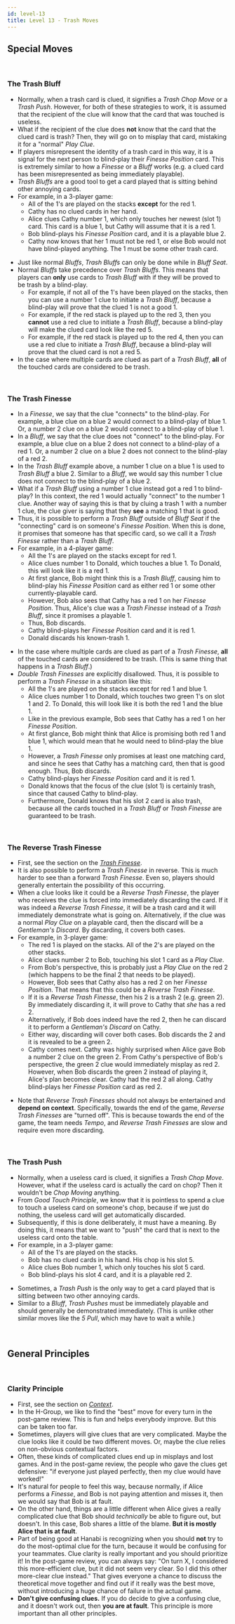 ```yaml
---
id: level-13
title: Level 13 - Trash Moves
---
```



## Special Moves

<br />

### The Trash Bluff

- Normally, when a trash card is clued, it signifies a _Trash Chop Move_ or a _Trash Push_. However, for both of these strategies to work, it is assumed that the recipient of the clue will know that the card that was touched is useless.
- What if the recipient of the clue does **not** know that the card that the clued card is trash? Then, they will go on to misplay that card, mistaking it for a "normal" _Play Clue_.
- If players misrepresent the identity of a trash card in this way, it is a signal for the next person to blind-play their _Finesse Position_ card. This is extremely similar to how a _Finesse_ or a _Bluff_ works (e.g. a clued card has been misrepresented as being immediately playable).
- _Trash Bluffs_ are a good tool to get a card played that is sitting behind other annoying cards.
- For example, in a 3-player game:
  - All of the 1's are played on the stacks **except** for the red 1.
  - Cathy has no clued cards in her hand.
  - Alice clues Cathy number 1, which only touches her newest (slot 1) card. This card is a blue 1, but Cathy will assume that it is a red 1.
  - Bob blind-plays his _Finesse Position_ card, and it is a playable blue 2.
  - Cathy now knows that her 1 must not be red 1, or else Bob would not have blind-played anything. The 1 must be some other trash card.

<TrashBluff />

- Just like normal _Bluffs_, _Trash Bluffs_ can only be done while in _Bluff Seat_.
- Normal _Bluffs_ take precedence over _Trash Bluffs_. This means that players can **only** use cards to _Trash Bluff_ with if they will be proved to be trash by a blind-play.
  - For example, if not all of the 1's have been played on the stacks, then you can use a number 1 clue to initiate a _Trash Bluff_, because a blind-play will prove that the clued 1 is not a good 1.
  - For example, if the red stack is played up to the red 3, then you **cannot** use a red clue to initiate a _Trash Bluff_, because a blind-play will make the clued card look like the red 5.
  - For example, if the red stack is played up to the red 4, then you can use a red clue to initiate a _Trash Bluff_, because a blind-play will prove that the clued card is not a red 5.
- In the case where multiple cards are clued as part of a _Trash Bluff_, **all** of the touched cards are considered to be trash.

<br />

### The Trash Finesse

- In a _Finesse_, we say that the clue "connects" to the blind-play. For example, a blue clue on a blue 2 would connect to a blind-play of blue 1. Or, a number 2 clue on a blue 2 would connect to a blind-play of blue 1.
- In a _Bluff_, we say that the clue does not "connect" to the blind-play. For example, a blue clue on a blue 2 does not connect to a blind-play of a red 1. Or, a number 2 clue on a blue 2 does not connect to the blind-play of a red 2.
- In the _Trash Bluff_ example above, a number 1 clue on a blue 1 is used to _Trash Bluff_ a blue 2. Similar to a _Bluff_, we would say this number 1 clue does not connect to the blind-play of a blue 2.
- What if a _Trash Bluff_ using a number 1 clue instead got a red 1 to blind-play? In this context, the red 1 would actually "connect" to the number 1 clue. Another way of saying this is that by cluing a trash 1 with a number 1 clue, the clue giver is saying that they **see** a matching 1 that is good.
- Thus, it is possible to perform a _Trash Bluff_ outside of _Bluff Seat_ if the "connecting" card is on someone's _Finesse Position_. When this is done, it promises that someone has that specific card, so we call it a _Trash Finesse_ rather than a _Trash Bluff_.
- For example, in a 4-player game:
  - All the 1's are played on the stacks except for red 1.
  - Alice clues number 1 to Donald, which touches a blue 1. To Donald, this will look like it is a red 1.
  - At first glance, Bob might think this is a _Trash Bluff_, causing him to blind-play his _Finesse Position_ card as either red 1 or some other currently-playable card.
  - However, Bob also sees that Cathy has a red 1 on her _Finesse Position_. Thus, Alice's clue was a _Trash Finesse_ instead of a _Trash Bluff_, since it promises a playable 1.
  - Thus, Bob discards.
  - Cathy blind-plays her _Finesse Position_ card and it is red 1.
  - Donald discards his known-trash 1.

<TrashFinesse />

- In the case where multiple cards are clued as part of a _Trash Finesse_, **all** of the touched cards are considered to be trash. (This is same thing that happens in a _Trash Bluff_.)
- _Double Trash Finesses_ are explicitly disallowed. Thus, it is possible to perform a _Trash Finesse_ in a situation like this:
  - All the 1's are played on the stacks except for red 1 and blue 1.
  - Alice clues number 1 to Donald, which touches two green 1's on slot 1 and 2. To Donald, this will look like it is both the red 1 and the blue 1.
  - Like in the previous example, Bob sees that Cathy has a red 1 on her _Finesse Position_.
  - At first glance, Bob might think that Alice is promising both red 1 and blue 1, which would mean that he would need to blind-play the blue 1.
  - However, a _Trash Finesse_ only promises at least one matching card, and since he sees that Cathy has a matching card, then that is good enough. Thus, Bob discards.
  - Cathy blind-plays her _Finesse Position_ card and it is red 1.
  - Donald knows that the focus of the clue (slot 1) is certainly trash, since that caused Cathy to blind-play.
  - Furthermore, Donald knows that his slot 2 card is also trash, because all the cards touched in a _Trash Bluff_ or _Trash Finesse_ are guaranteed to be trash.

<TrashFinesseTwoCards />

<br />

### The Reverse Trash Finesse

- First, see the section on the _[Trash Finesse](#the-trash-finesse)_.
- It is also possible to perform a _Trash Finesse_ in reverse. This is much harder to see than a forward _Trash Finesse_. Even so, players should generally entertain the possibility of this occurring.
- When a clue looks like it could be a _Reverse Trash Finesse_, the player who receives the clue is forced into immediately discarding the card. If it was indeed a _Reverse Trash Finesse_, it will be a trash card and it will immediately demonstrate what is going on. Alternatively, if the clue was a normal _Play Clue_ on a playable card, then the discard will be a _Gentleman's Discard_. By discarding, it covers both cases.
- For example, in 3-player game:
  - The red 1 is played on the stacks. All of the 2's are played on the other stacks.
  - Alice clues number 2 to Bob, touching his slot 1 card as a _Play Clue_.
  - From Bob's perspective, this is probably just a _Play Clue_ on the red 2 (which happens to be the final 2 that needs to be played).
  - However, Bob sees that Cathy also has a red 2 on her _Finesse Position_. That means that this could be a _Reverse Trash Finesse_.
  - If it is a _Reverse Trash Finesse_, then his 2 is a trash 2 (e.g. green 2). By immediately discarding it, it will prove to Cathy that _she_ has a red 2.
  - Alternatively, if Bob does indeed have the red 2, then he can discard it to perform a _Gentleman's Discard_ on Cathy.
  - Either way, discarding will cover both cases. Bob discards the 2 and it is revealed to be a green 2.
  - Cathy comes next. Cathy was highly surprised when Alice gave Bob a number 2 clue on the green 2. From Cathy's perspective of Bob's perspective, the green 2 clue would immediately misplay as red 2. However, when Bob discards the green 2 instead of playing it, Alice's plan becomes clear. Cathy had the red 2 all along. Cathy blind-plays her _Finesse Position_ card as red 2.

<ReverseTrashFinesse />

- Note that _Reverse Trash Finesses_ should not always be entertained and **depend on context**. Specifically, towards the end of the game, _Reverse Trash Finesses_ are "turned off". This is because towards the end of the game, the team needs _Tempo_, and _Reverse Trash Finesses_ are slow and require even more discarding.

<br />

### The Trash Push

- Normally, when a useless card is clued, it signifies a _Trash Chop Move_. However, what if the useless card is actually the card on chop? Then it wouldn't be _Chop Moving_ anything.
- From _Good Touch Principle_, we know that it is pointless to spend a clue to touch a useless card on someone's chop, because if we just do nothing, the useless card will get automatically discarded.
- Subsequently, if this is done deliberately, it must have a meaning. By doing this, it means that we want to "push" the card that is next to the useless card onto the table.
- For example, in a 3-player game:
  - All of the 1's are played on the stacks.
  - Bob has no clued cards in his hand. His chop is his slot 5.
  - Alice clues Bob number 1, which only touches his slot 5 card.
  - Bob blind-plays his slot 4 card, and it is a playable red 2.

<TrashPush />

- Sometimes, a _Trash Push_ is the only way to get a card played that is sitting between two other annoying cards.
- Similar to a _Bluff_, _Trash Pushes_ must be immediately playable and should generally be demonstrated immediately. (This is unlike other similar moves like the _5 Pull_, which may have to wait a while.)

<br />

## General Principles

<br />

### Clarity Principle

- First, see the section on _[Context](level-11.mdx#context)_.
- In the H-Group, we like to find the "best" move for every turn in the post-game review. This is fun and helps everybody improve. But this can be taken too far.
- Sometimes, players will give clues that are very complicated. Maybe the clue looks like it could be two different moves. Or, maybe the clue relies on non-obvious contextual factors.
- Often, these kinds of complicated clues end up in misplays and lost games. And in the post-game review, the people who gave the clues get defensive: "if everyone just played perfectly, then my clue would have worked!"
- It's natural for people to feel this way, because normally, if Alice performs a _Finesse_, and Bob is not paying attention and misses it, then we would say that Bob is at fault.
- On the other hand, things are a little different when Alice gives a really complicated clue that Bob should _technically_ be able to figure out, but doesn't. In this case, Bob shares a little of the blame. **But it is mostly Alice that is at fault**.
- Part of being good at Hanabi is recognizing when you should **not** try to do the most-optimal clue for the turn, because it would be confusing for your teammates. Clue clarity is really important and you should prioritize it! In the post-game review, you can always say: "On turn X, I considered this more-efficient clue, but it did not seem very clear. So I did this other more-clear clue instead." That gives everyone a chance to discuss the theoretical move together and find out if it really was the best move, without introducing a huge chance of failure in the actual game.
- **Don't give confusing clues.** If you do decide to give a confusing clue, and it doesn't work out, then **you are at fault**. This principle is more important than all other principles.
